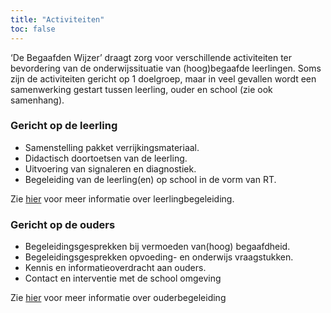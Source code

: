 ```yaml
---
title: "Activiteiten"
toc: false
---
```


‘De Begaafden Wijzer’ draagt zorg voor verschillende activiteiten ter bevordering van de onderwijssituatie van (hoog)begaafde leerlingen. Soms zijn de activiteiten gericht op 1 doelgroep, maar in veel gevallen wordt een samenwerking gestart tussen leerling, ouder en school (zie ook samenhang).


### Gericht op de leerling

- Samenstelling pakket verrijkingsmateriaal.
- Didactisch doortoetsen van de leerling.
- Uitvoering van signaleren en diagnostiek.
- Begeleiding van de leerling(en) op school in de vorm van RT.

Zie [hier](content/kindbegeleiding.qmd) voor meer informatie over leerlingbegeleiding.

### Gericht op de ouders
- Begeleidingsgesprekken bij vermoeden van(hoog) begaafdheid.
- Begeleidingsgesprekken opvoeding- en onderwijs vraagstukken.
- Kennis en informatieoverdracht aan ouders.
- Contact en interventie met de school omgeving

Zie [hier](content/ouderbegeleiding.qmd) voor meer informatie over ouderbegeleiding
